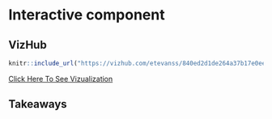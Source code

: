 # Interactive component

## VizHub

``` r

knitr::include_url("https://vizhub.com/etevanss/840ed2d1de264a37b17e0ee991b106aa?file=index.html")

```

[Click Here To See Vizualization](https://vizhub.com/etevanss/840ed2d1de264a37b17e0ee991b106aa?file=index.html)


## Takeaways


